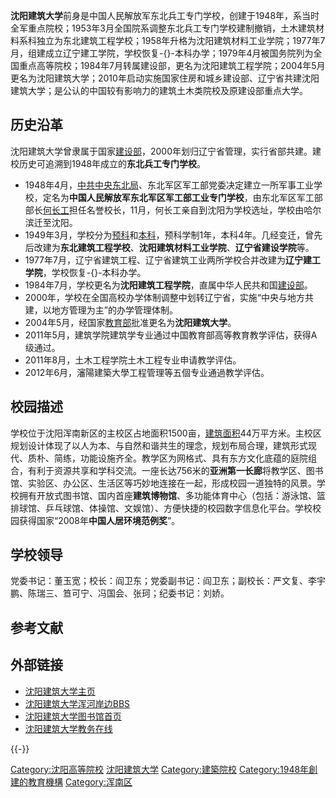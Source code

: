 {{高校
| name           = 沈阳建筑大学
| image          = [[File:沈阳建筑大学logo.png|200px]]
| motto          = 博学善建，厚德大成
| rector         = [[宁先圣|宁先圣]]
| type           = 公立
| established    = 1948年
| location       = {{PRC}}[[辽宁省|辽宁省]][[沈阳市|沈阳市]][[浑南新区|浑南新区]]
| students       = 在校学生18,949名
| staff          = 教职工1180人
| campus         = 市区 
| address        = 浑南东路9号<br>邮编：110168
| area           = {{convert|122.18|ha|sqm}}
| website        = {{URL|http://www.sjzu.edu.cn}}|english_name=Shenyang Jianzhu University}}

'''沈阳建筑大学'''前身是中国人民解放军东北兵工专门学校，创建于1948年，系当时全军重点院校；1953年3月全国院系调整东北兵工专门学校建制撤销，土木建筑材料系科独立为东北建筑工程学校；1958年升格为沈阳建筑材料工业学院；1977年7月，组建成立辽宁建工学院，学校恢复-{}-本科办学；1979年4月被国务院列为全国重点高等院校；1984年7月转属建设部，更名为沈阳建筑工程学院；2004年5月更名为沈阳建筑大学；2010年启动实施国家住房和城乡建设部、辽宁省共建沈阳建筑大学；是公认的中国较有影响力的建筑土木类院校及原建设部重点大学。

==历史沿革==
沈阳建筑大学曾隶属于国家[[建设部|建设部]]，2000年划归辽宁省管理，实行省部共建。建校历史可追溯到1948年成立的'''东北兵工专门学校'''。
*1948年4月，[[中共中央东北局|中共中央东北局]]、东北军区军工部党委决定建立一所军事工业学校，定名为'''中国人民解放军东北军区军工部工业专门学校'''，由东北军区军工部部长[[何长工|何长工]]担任名誉校长，11月，何长工亲自到沈阳为学校选址，学校由哈尔滨迁至沈阳。
*1949年3月，学校分为[[预科|预科]]和[[本科|本科]]，预科学制1年，本科4年。几经变迁，曾先后改建为'''东北建筑工程学校'''、'''沈阳建筑材料工业学院'''、'''辽宁省建设学院'''等。
*1977年7月，辽宁省建筑工程、辽宁省建筑工业两所学校合并改建为'''辽宁建工学院'''，学校恢复-{}-本科办学。
*1984年7月，学校更名为'''沈阳建筑工程学院'''，直属中华人民共和国[[建设部|建设部]]。
*2000年，学校在全国高校办学体制调整中划转辽宁省，实施“中央与地方共建，以地方管理为主”的办学管理体制。
*2004年5月，经国家[[中华人民共和国教育部|教育部]]批准更名为'''沈阳建筑大学'''。
*2011年5月，建筑学院建筑学专业通过中国教育部高等教育教学评估，获得A级通过。
*2011年8月，土木工程学院土木工程专业申请教学评估。
*2012年6月，瀋陽建築大學工程管理等五個专业通過教学评估。

==校园描述==
学校位于沈阳浑南新区的主校区占地面积1500亩，[[建筑面积|建筑面积]]44万平方米。主校区规划设计体现了以人为本、与自然和谐共生的理念，规划布局合理，建筑形式现代、质朴、简练，功能设施齐全。教学区为网格式、具有东方文化底蕴的庭院组合，有利于资源共享和学科交流。一座长达756米的'''亚洲第一长廊'''将教学区、图书馆、实验区、办公区、生活区等巧妙地连接在一起，形成校园一道独特的风景。学校拥有开放式图书馆、国内首座'''建筑博物馆'''、多功能体育中心（包括：游泳馆、篮排球馆、乒乓球馆、体操馆、文娱馆）、方便快捷的校园数字信息化平台。学校校园获得国家“2008年'''中国人居环境范例奖'''”。 

==学校领导==
党委书记：董玉宽；校长：阎卫东；党委副书记：阎卫东；副校长：严文复、李宇鹏、陈瑞三、笪可宁、冯国会、张珂；纪委书记：刘娇。

== 参考文献 ==
{{Reflist}}

== 外部链接 ==
* [http://www.sjzu.edu.cn/ 沈阳建筑大学主页]
* [https://web.archive.org/web/20070707001825/http://bbs.sjzu.edu.cn/ 沈阳建筑大学浑河岸边BBS]
* [http://tsg.sjzu.edu.cn/ 沈阳建筑大学图书馆首页] {{Wayback|url=http://tsg.sjzu.edu.cn/ |date=20090509194019 }}
* [http://202.199.64.11/ 沈阳建筑大学教务在线] {{Wayback|url=http://202.199.64.11/ |date=20090416044744 }}

{{-}}
{{辽宁高等院校}}
{{中华人民共和国中西部高校基础能力建设工程}}
{{中华人民共和国省部共建制高等院校}}

[[Category:沈阳高等院校|Category:沈阳高等院校]]
[[Category:沈阳建筑大学|]]
[[Category:建築院校|Category:建築院校]]
[[Category:1948年創建的教育機構|Category:1948年創建的教育機構]]
[[Category:浑南区|Category:浑南区]]